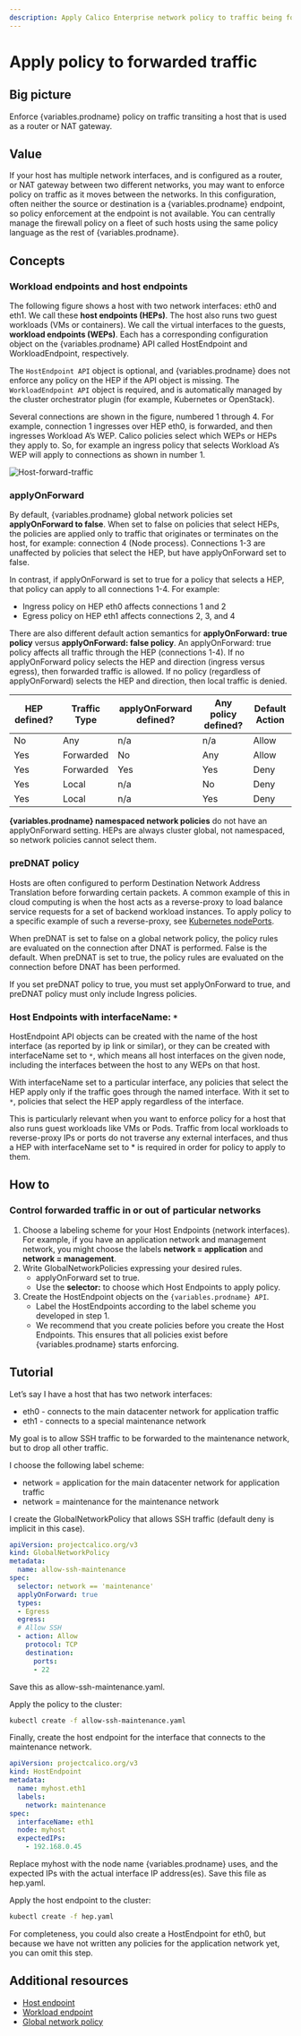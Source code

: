 ```yaml
---
description: Apply Calico Enterprise network policy to traffic being forward by hosts acting as routers or NAT gateways.
---
```



# Apply policy to forwarded traffic

## Big picture

Enforce {variables.prodname} policy on traffic transiting a host that is used as a router or NAT gateway.

## Value

If your host has multiple network interfaces, and is configured as a router, or NAT gateway between two different networks, you may want to enforce policy on traffic as it moves between the networks. In this configuration, often neither the source or destination is a {variables.prodname} endpoint, so policy enforcement at the endpoint is not available. You can centrally manage the firewall policy on a fleet of such hosts using the same policy language as the rest of {variables.prodname}.

## Concepts

### Workload endpoints and host endpoints

The following figure shows a host with two network interfaces: eth0 and eth1. We call these **host endpoints (HEPs)**. The host also runs two guest workloads (VMs or containers). We call the virtual interfaces to the guests, **workload endpoints (WEPs)**. Each has a corresponding configuration object on the {variables.prodname} API called HostEndpoint and WorkloadEndpoint, respectively.

The `HostEndpoint API` object is optional, and {variables.prodname} does not enforce any policy on the HEP if the API object is missing. The `WorkloadEndpoint API` object is required, and is automatically managed by the cluster orchestrator plugin (for example, Kubernetes or OpenStack).

Several connections are shown in the figure, numbered 1 through 4. For example, connection 1 ingresses over HEP eth0, is forwarded, and then ingresses Workload A’s WEP. Calico policies select which WEPs or HEPs they apply to. So, for example an ingress policy that selects Workload A’s WEP will apply to connections as shown in number 1.

![Host-forward-traffic](/img/calico-enterprise/host-forward-traffic.png)

### applyOnForward

By default, {variables.prodname} global network policies set **applyOnForward to false**. When set to false on policies that select HEPs, the policies are applied only to traffic that originates or terminates on the host, for example: connection 4 (Node process). Connections 1-3 are unaffected by policies that select the HEP, but have applyOnForward set to false.

In contrast, if applyOnForward is set to true for a policy that selects a HEP, that policy can apply to all connections 1-4. For example:

- Ingress policy on HEP eth0 affects connections 1 and 2
- Egress policy on HEP eth1 affects connections 2, 3, and 4

There are also different default action semantics for **applyOnForward: true policy** versus **applyOnForward: false policy**.
An applyOnForward: true policy affects all traffic through the HEP (connections 1-4). If no applyOnForward policy selects the HEP and direction (ingress versus egress), then forwarded traffic is allowed. If no policy (regardless of applyOnForward) selects the HEP and direction, then local traffic is denied.

| **HEP defined?** | **Traffic Type** | **applyOnForward defined?** | **Any policy defined?** | **Default Action** |
| ---------------- | ---------------- | --------------------------- | ----------------------- | ------------------ |
| No               | Any              | n/a                         | n/a                     | Allow              |
| Yes              | Forwarded        | No                          | Any                     | Allow              |
| Yes              | Forwarded        | Yes                         | Yes                     | Deny               |
| Yes              | Local            | n/a                         | No                      | Deny               |
| Yes              | Local            | n/a                         | Yes                     | Deny               |

**{variables.prodname} namespaced network policies** do not have an applyOnForward setting. HEPs are always cluster global, not namespaced, so network policies cannot select them.

### preDNAT policy

Hosts are often configured to perform Destination Network Address Translation before forwarding certain packets. A common example of this in cloud computing is when the host acts as a reverse-proxy to load balance service requests for a set of backend workload instances. To apply policy to a specific example of such a reverse-proxy, see [Kubernetes nodePorts](../beginners/services/kubernetes-node-ports.mdx).

When preDNAT is set to false on a global network policy, the policy rules are evaluated on the connection after DNAT is performed. False is the default. When preDNAT is set to true, the policy rules are evaluated on the connection before DNAT has been performed.

If you set preDNAT policy to true, you must set applyOnForward to true, and preDNAT policy must only include Ingress policies.

### Host Endpoints with interfaceName: `*`

HostEndpoint API objects can be created with the name of the host interface (as reported by ip link or similar), or they can be created with interfaceName set to `*`, which means all host interfaces on the given node, including the interfaces between the host to any WEPs on that host.

With interfaceName set to a particular interface, any policies that select the HEP apply only if the traffic goes through the named interface. With it set to `*`, policies that select the HEP apply regardless of the interface.

This is particularly relevant when you want to enforce policy for a host that also runs guest workloads like VMs or Pods. Traffic from local workloads to reverse-proxy IPs or ports do not traverse any external interfaces, and thus a HEP with interfaceName set to \* is required in order for policy to apply to them.

## How to

### Control forwarded traffic in or out of particular networks

1. Choose a labeling scheme for your Host Endpoints (network interfaces).  
   For example, if you have an application network and management network, you might choose the labels **network = application** and **network = management**.
1. Write GlobalNetworkPolicies expressing your desired rules.
   - applyOnForward set to true.
   - Use the **selector:** to choose which Host Endpoints to apply policy.
1. Create the HostEndpoint objects on the `{variables.prodname} API`.
   - Label the HostEndpoints according to the label scheme you developed in step 1.
   - We recommend that you create policies before you create the Host Endpoints. This ensures that all policies exist before {variables.prodname} starts enforcing.

## Tutorial

Let’s say I have a host that has two network interfaces:

- eth0 - connects to the main datacenter network for application traffic
- eth1 - connects to a special maintenance network

My goal is to allow SSH traffic to be forwarded to the maintenance network, but to drop all other traffic.

I choose the following label scheme:

- network = application for the main datacenter network for application traffic
- network = maintenance for the maintenance network

I create the GlobalNetworkPolicy that allows SSH traffic (default deny is implicit in this case).

```yaml
apiVersion: projectcalico.org/v3
kind: GlobalNetworkPolicy
metadata:
  name: allow-ssh-maintenance
spec:
  selector: network == 'maintenance'
  applyOnForward: true
  types:
  - Egress
  egress:
  # Allow SSH
  - action: Allow
    protocol: TCP
    destination:
      ports:
      - 22
```

Save this as allow-ssh-maintenance.yaml.

Apply the policy to the cluster:

```bash
kubectl create -f allow-ssh-maintenance.yaml
```

Finally, create the host endpoint for the interface that connects to the maintenance network.

```yaml
apiVersion: projectcalico.org/v3
kind: HostEndpoint
metadata:
  name: myhost.eth1
  labels:
    network: maintenance
spec:
  interfaceName: eth1
  node: myhost
  expectedIPs:
    - 192.168.0.45
```

Replace myhost with the node name {variables.prodname} uses, and the expected IPs with the actual interface IP address(es). Save this file as hep.yaml.

Apply the host endpoint to the cluster:

```bash
kubectl create -f hep.yaml
```

For completeness, you could also create a HostEndpoint for eth0, but because we have not written any policies for the application network yet, you can omit this step.

## Additional resources

- [Host endpoint](../../reference/resources/hostendpoint.mdx)
- [Workload endpoint](../../reference/resources/workloadendpoint.mdx)
- [Global network policy](../../reference/resources/globalnetworkpolicy.mdx)
